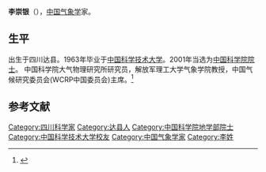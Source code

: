 {{Infobox person
| 姓名     = 李崇银
| 图像     = 
| 图像替代 = 
| 图像说明 = 
| 出生日期 = 1940年4月15日
| 出生地   = 四川达县
| 死亡日期 = <!-- {{Death date and age|YYYY|MM|DD|YYYY|MM|DD}}（死亡在前，出生在后） -->
| 死亡地   = 
| 国籍       = {{PRC}}
| 籍贯       = 
| 别名     = 
| 知名于   = 
| 职业     = [[气象学|气象学]]家
| 母校 = [[中国科学技术大学|中国科学技术大学]]
}}

'''李崇银'''（{{bd|1940年|4月15日||}}），[[中国|中国]][[气象学|气象学]]家。

==生平==
出生于四川达县。1963年毕业于[[中国科学技术大学|中国科学技术大学]]。2001年当选为[[中国科学院院士|中国科学院院士]]。 中国科学院大气物理研究所研究员，解放军理工大学气象学院教授，中国气候研究委员会(WCRP中国委员会)主席。<ref>{{Cite web |url=http://sourcedb.cas.cn/sourcedb_ad_cas/zw2/ysxx/dxb/ |title=中国科学院学部与院士·院士信息·地学部·李崇银 |access-date=2012-03-28 |archive-date=2012-04-26 |archive-url=https://web.archive.org/web/20120426134225/http://sourcedb.cas.cn/sourcedb_ad_cas/zw2/ysxx/dxb/ |dead-url=yes }}</ref>

==参考文献==
{{reflist}}

{{中国科学院地学部院士}}

{{中国科学家小作品}}
{{Authority control}}
{{DEFAULTSORT:L}}
[[Category:四川科学家|Category:四川科学家]]
[[Category:达县人|Category:达县人]]
[[Category:中国科学院地学部院士|Category:中国科学院地学部院士]]
[[Category:中国科学技术大学校友|Category:中国科学技术大学校友]]
[[Category:中国气象学家|Category:中国气象学家]]
[[Category:李姓|Category:李姓]]